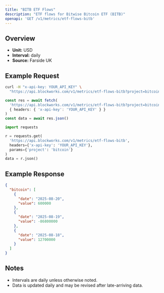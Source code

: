 ```yaml
---
title: "BITB ETF Flows"
description: "ETF flows for Bitwise Bitcoin ETF (BITB)"
openapi: 'GET /v1/metrics/etf-flows-bitb'
---
```


## Overview

- **Unit:** USD
- **Interval:** daily
- **Source:** Farside UK

## Example Request

<CodeGroup>

```bash cURL
curl -H "x-api-key: YOUR_API_KEY" \
  "https://api.blockworks.com/v1/metrics/etf-flows-bitb?project=bitcoin"
```

```typescript TypeScript
const res = await fetch(
  'https://api.blockworks.com/v1/metrics/etf-flows-bitb?project=bitcoin',
  { headers: { 'x-api-key': 'YOUR_API_KEY' } }
)
const data = await res.json()
```

```python Python
import requests

r = requests.get(
  'https://api.blockworks.com/v1/metrics/etf-flows-bitb',
  headers={'x-api-key': 'YOUR_API_KEY'},
  params={'project': 'bitcoin'}
)
data = r.json()
```

</CodeGroup>

## Example Response

```json
{
  "bitcoin": [
    {
      "date": "2025-08-20",
      "value": 600000
    },
    {
      "date": "2025-08-19",
      "value": -86800000
    },
    {
      "date": "2025-08-18",
      "value": 12700000
    }
  ]
}
```

## Notes
- Intervals are daily unless otherwise noted.
- Data is updated daily and may be revised after late-arriving data.
